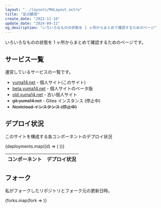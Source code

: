 ---
layout: "../layouts/MdLayout.astro"
title: "定点観測"
create_date: "2022-11-16"
update_date: "2024-09-11"
og_description: "いろいろなものの状態を 1 ヶ所からまとめて確認するためのページ"
---


いろいろなものの状態を 1 ヶ所からまとめて確認するためのページです。

## サービス一覧

運営しているサービスの一覧です。

- [yuma14.net](/) - 個人サイト(このサイト)
- [beta.yuma14.net](https://beta.yuma14.net/) - 個人サイトのベータ版
- [old.yuma14.net](https://old.yuma14.net/) - 古い個人サイト
- ~~git.yuma14.net~~ - Gitea インスタンス (停止中)
- ~~Nextcloud インスタンス (停止中)~~

## デプロイ状況

このサイトを構成する各コンポーネントのデプロイ状況

<table class="striped">
  <thead>
    <tr>
      <th>コンポーネント</th>
      <th>デプロイ状況</th>
    </tr>
  </thead>
  <tbody>
    {deployments.map((d) => (
      <Deployment deployment={d} />
    ))}
  </tbody>
</table>

## フォーク

私がフォークしたリポジトリとフォーク元の更新日時。

{forks.map(fork => <Fork fork={fork} />)}

